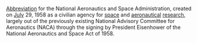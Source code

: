 [[Abbreviation]] for the National Aeronautics and Space Administration, created on [[July]] 29, 1958  as a civilian agency for [[space]] and [[aeronautical]] [[research]], largely out of the previously existing National Advisory Committee for Aeronautics (NACA) through the signing by President Eisenhower of the National Aeronautics and Space Act of 1958.